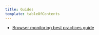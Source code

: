 ```yaml
---
title: Guides
template: tableOfContents
---
```


* [Browser monitoring best practices guide](/docs/browser/browser-monitoring/guides/browser-monitoring-best-practices-guide)
